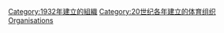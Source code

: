 {{Cat topic in year| topic=建立的體育組織| year=1932}}

[[Category:1932年建立的組織|Category:1932年建立的組織]]
[[Category:20世纪各年建立的体育组织|Category:20世纪各年建立的体育组织]]
[[Category:1932年體育|Organisations]]
